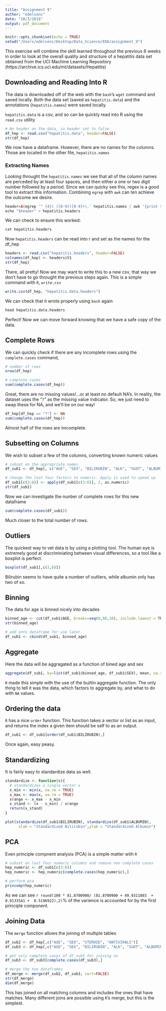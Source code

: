 ```yaml
---
title: "Assignment 9"
author: "edelsonc"
date: "10/3/2016"
output: pdf_document
---
```


```r
knitr::opts_chunk$set(echo = TRUE)
setwd("/Users/edelsonc/Desktop/Data_Science/EDA/assignment_9")
```

This exercise will combine the skill learned throughout the previous 6 weeks in order to look at the overall quality and structure of a hepatitis data set obtained from the UCI Machine Learning Repository (https://archive.ics.uci.edu/ml/datasets/Hepatitis)

## Downloading and  Reading Into R
The data is downloaded off of the web with the `bash`'s `wget` command and saved locally. Both the data set (saved as `hepatitis.data`) and the annotations (`hepatitis.names`) were saved locally.

`hepatitis.data` is a csv, and so can be quickly read into R using the `read.csv` utility
```r
# No header on the data, so header set to false
df_hep <- read.csv("hepatitis.data", header=FALSE)
str(df_hep)
```

We now have a dataframe. However, there are no names for the columns. Those are located in the other file, `hepatitis.names`

### Extracting Names
Looking throught the `hepatitis.names` we see that all of the column names are perceded by at least four spaces, and then either a one or two digit number followed by a period. Since we can quicky see this, regex is a good tool to extract this information. Combining `egrep` with `awk` can ten achieve the outcome we desire.
```r
header=$(egrep '^ {4}( |[0-9])[0-9]+\.' hepatitis.names | awk '{print $2}' | sed 's/:$//')
echo "$header" > hepatitis.headers
```

We can check to ensure this worked:
```r
cat hepatitis.headers
```

Now `hepatitis.headers` can be read into r and set as the names for the df_hep
```r
headers <- read.csv("hepatitis.headers", header=FALSE)
colnames(df_hep) <- headers$V1
str(df_hep)
```

There, all pretty! Now we may want to write this to a new csv, that way we don't have to go throught the previous steps again. This is a simple command with `R`, `write.csv`
```r
write.csv(df_hep, "hepatitis.data.headers")
```

We can check that it wrote properly using `bash` again
```r
head hepatitis.data.headers
```

Perfect! Now we can move forward knowing that we have a safe copy of the data.

## Complete Rows
We can quickly check if there are any incomplete rows using the `complete.cases` command,
```r
# number of rows
nrow(df_hep)

# complete cases
sum(complete.cases(df_hep))
```
Great, there are no missing values!...or at least no default NA's. In reality, the dataset uses the "`?`" as the missing value indicator. So, we just need to swap these for NA, and we'll be on our way!
```r
df_hep[df_hep == "?"] <- NA
sum(complete.cases(df_hep))
```
Almost half of the rows are imcomplete.

## Subsetting on Columns
We wish to subset a few of the columns, converting known numeric values
```r
# subset on the appropriate names
df_sub1 <- df_hep[, c("AGE", "SEX", "BILIRUBIN", "ALK", "SGOT", "ALBUMIN")]

# change the last four factors to numeric. Apply is used to speed up
df_sub1[c(3:6)] <- apply(df_sub1[c(3:6)], 2, as.numeric)
str(df_sub1)
```

Now we can investigate the nunber of complete rows for this new dataframe
```r
sum(complete.cases(df_sub1))
```
Much closer to the total number of rows.

## Outliers
The quickest way to vet data is by using a plotting tool. The human eye is extremely good at discriminiating between visual differences, so a tool like a boxplot is perfect.
```r
boxplot(df_sub1[,c(3,6)])
```

Bilirubin seems to have quite a number of outliers, while albumin only has two of so.

## Binning
The data for age is binned nicely into decades
```r
binned_age <- cut(df_sub1$AGE, breaks=seq(0,90,10), include.lowest = TRUE)
str(binned_age)

# add onto dataframe for use later
df_sub1 <- cbind(df_sub1, binned_age)
```

## Aggregate
Here the data will be aggragated as a function of bined age and sex
```r
aggregate(df_sub1, by=list(df_sub1$binned_age, df_sub1$SEX), mean, na.rm = TRUE)
```
`R` made this simple with the use of the builtin aggregate function. The only thing to tell it was the data, which factors to aggregate by, and what to do with `NA` values.

## Ordering the data
`R` has a nice `order` function. This function takes a vector or list as an input, and returns the index a given item should be self to as an output.
```r
df_sub1 <- df_sub1[order(df_sub1$BILIRUBIN),]
```
Once again, easy peasy.

## Standardizing
It is fairly easy to standardize data as well.
```r
standardize <- function(x){
  # standardizes a single vector x
  x_min <- min(x, na.rm = TRUE)
  x_max <- max(x, na.rm = TRUE)
  xrange <- x_max - x_min
  x_stand <- (x - x_min) / xrange
  return(x_stand)
}

plot(standardize(df_sub1$BILIRUBIN), standardize(df_sub1$ALBUMIN),
      xlab = "Standardized Bilirubin",ylab = "Standardized Albumin")
```


## PCA
Even principle compnent analysis (PCA) is a simple matter with `R`
```r
# subset on last four numeric columns and remove non complete cases
hep_numeric <- df_sub1[c(3:6)]
hep_numeric <- hep_numeric[complete.cases(hep_numeric),]

# perform pca
princomp(hep_numeric)
```
As we can see `r round(100 * 81.8700900/ (81.8700900 + 49.9311803  + 0.9133541 +  0.5196922),2)`% of the varience is accounted for by the first principle component.

## Joining Data
The `merge` function allows the joining of multiple tables
```r
df_sub2 <- df_hep[,c("AGE", "SEX", "STEROID", "ANTIVIRALS")]
df_sub3 <- df_hep[,c("AGE", "SEX", "BILIRUBIN", "ALK", "SGOT", "ALBUMIN")]

# get only complete cases of df_sub3 for joining on
df_sub3 <- df_sub3[complete.cases(df_sub3),]

# merge the two dataframes
df_merge <- merge(df_sub2, df_sub3, sort=FALSE)
str(df_merge)
dim(df_merge)
```

This has joined on all matching columns and includes the ones that have matches. Many different joins are possible using `R`'s merge, but this is the simplest.